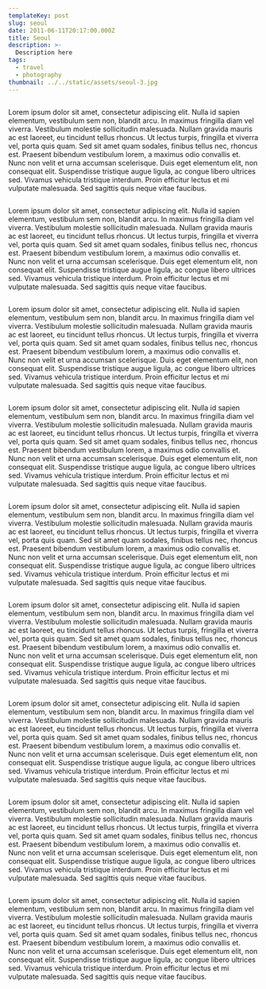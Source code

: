 ```yaml
---
templateKey: post
slug: seoul
date: 2011-06-11T20:17:00.000Z
title: Seoul
description: >-
  Description here
tags:
  - travel
  - photography
thumbnail: ../../static/assets/seoul-3.jpg
---
```

<figure className="!col-start-2 !col-end-12">
  <img src="../../static/assets/seoul-1.jpg" alt=""/>
</figure>

Lorem ipsum dolor sit amet, consectetur adipiscing elit. Nulla id sapien elementum, vestibulum sem non, blandit arcu. In maximus fringilla diam vel viverra. Vestibulum molestie sollicitudin malesuada. Nullam gravida mauris ac est laoreet, eu tincidunt tellus rhoncus. Ut lectus turpis, fringilla et viverra vel, porta quis quam. Sed sit amet quam sodales, finibus tellus nec, rhoncus est. Praesent bibendum vestibulum lorem, a maximus odio convallis et. Nunc non velit et urna accumsan scelerisque. Duis eget elementum elit, non consequat elit. Suspendisse tristique augue ligula, ac congue libero ultrices sed. Vivamus vehicula tristique interdum. Proin efficitur lectus et mi vulputate malesuada. Sed sagittis quis neque vitae faucibus.

<figure className="!col-start-1 !col-end-13">
  <div className="md:grid gap-x-8 grid-cols-12">
    <div className="col-start-2 col-end-7 mb-8 md:mb-0">
      <img src="../../static/assets/seoul-2.jpg" alt=""/>
    </div>
    <div className="col-span-5">
      <img src="../../static/assets/seoul-3.jpg" alt=""/>
    </div>
  </div>
</figure>

Lorem ipsum dolor sit amet, consectetur adipiscing elit. Nulla id sapien elementum, vestibulum sem non, blandit arcu. In maximus fringilla diam vel viverra. Vestibulum molestie sollicitudin malesuada. Nullam gravida mauris ac est laoreet, eu tincidunt tellus rhoncus. Ut lectus turpis, fringilla et viverra vel, porta quis quam. Sed sit amet quam sodales, finibus tellus nec, rhoncus est. Praesent bibendum vestibulum lorem, a maximus odio convallis et. Nunc non velit et urna accumsan scelerisque. Duis eget elementum elit, non consequat elit. Suspendisse tristique augue ligula, ac congue libero ultrices sed. Vivamus vehicula tristique interdum. Proin efficitur lectus et mi vulputate malesuada. Sed sagittis quis neque vitae faucibus.

<figure className="!col-start-1 !col-end-13">
  <div className="md:grid gap-x-8 grid-cols-12">
    <div className="col-start-2 col-end-7 mb-8 md:mb-0">
      <img src="../../static/assets/seoul-4.jpg" alt=""/>
    </div>
    <div className="col-span-5">
      <img src="../../static/assets/seoul-5.jpg" alt=""/>
    </div>
  </div>
</figure>

Lorem ipsum dolor sit amet, consectetur adipiscing elit. Nulla id sapien elementum, vestibulum sem non, blandit arcu. In maximus fringilla diam vel viverra. Vestibulum molestie sollicitudin malesuada. Nullam gravida mauris ac est laoreet, eu tincidunt tellus rhoncus. Ut lectus turpis, fringilla et viverra vel, porta quis quam. Sed sit amet quam sodales, finibus tellus nec, rhoncus est. Praesent bibendum vestibulum lorem, a maximus odio convallis et. Nunc non velit et urna accumsan scelerisque. Duis eget elementum elit, non consequat elit. Suspendisse tristique augue ligula, ac congue libero ultrices sed. Vivamus vehicula tristique interdum. Proin efficitur lectus et mi vulputate malesuada. Sed sagittis quis neque vitae faucibus.

<figure className="!col-start-1 !col-end-13">
  <div className="md:grid gap-x-8 grid-cols-12">
    <div className="col-start-2 col-end-7 mb-8 md:mb-0">
      <img src="../../static/assets/seoul-6.jpg" alt=""/>
    </div>
    <div className="col-span-5">
      <img src="../../static/assets/seoul-7.jpg" alt=""/>
    </div>
  </div>
</figure>

Lorem ipsum dolor sit amet, consectetur adipiscing elit. Nulla id sapien elementum, vestibulum sem non, blandit arcu. In maximus fringilla diam vel viverra. Vestibulum molestie sollicitudin malesuada. Nullam gravida mauris ac est laoreet, eu tincidunt tellus rhoncus. Ut lectus turpis, fringilla et viverra vel, porta quis quam. Sed sit amet quam sodales, finibus tellus nec, rhoncus est. Praesent bibendum vestibulum lorem, a maximus odio convallis et. Nunc non velit et urna accumsan scelerisque. Duis eget elementum elit, non consequat elit. Suspendisse tristique augue ligula, ac congue libero ultrices sed. Vivamus vehicula tristique interdum. Proin efficitur lectus et mi vulputate malesuada. Sed sagittis quis neque vitae faucibus.

<figure className="!col-start-1 !col-end-13">
  <div className="md:grid gap-x-8 grid-cols-12">
    <div className="col-start-2 col-end-7 mb-8 md:mb-0">
      <img src="../../static/assets/seoul-8.jpg" alt=""/>
    </div>
    <div className="col-span-5">
      <img src="../../static/assets/seoul-9.jpg" alt=""/>
    </div>
  </div>
</figure>

Lorem ipsum dolor sit amet, consectetur adipiscing elit. Nulla id sapien elementum, vestibulum sem non, blandit arcu. In maximus fringilla diam vel viverra. Vestibulum molestie sollicitudin malesuada. Nullam gravida mauris ac est laoreet, eu tincidunt tellus rhoncus. Ut lectus turpis, fringilla et viverra vel, porta quis quam. Sed sit amet quam sodales, finibus tellus nec, rhoncus est. Praesent bibendum vestibulum lorem, a maximus odio convallis et. Nunc non velit et urna accumsan scelerisque. Duis eget elementum elit, non consequat elit. Suspendisse tristique augue ligula, ac congue libero ultrices sed. Vivamus vehicula tristique interdum. Proin efficitur lectus et mi vulputate malesuada. Sed sagittis quis neque vitae faucibus.

<figure>
  <img src="../../static/assets/seoul-10.jpg" alt=""/>
</figure>

Lorem ipsum dolor sit amet, consectetur adipiscing elit. Nulla id sapien elementum, vestibulum sem non, blandit arcu. In maximus fringilla diam vel viverra. Vestibulum molestie sollicitudin malesuada. Nullam gravida mauris ac est laoreet, eu tincidunt tellus rhoncus. Ut lectus turpis, fringilla et viverra vel, porta quis quam. Sed sit amet quam sodales, finibus tellus nec, rhoncus est. Praesent bibendum vestibulum lorem, a maximus odio convallis et. Nunc non velit et urna accumsan scelerisque. Duis eget elementum elit, non consequat elit. Suspendisse tristique augue ligula, ac congue libero ultrices sed. Vivamus vehicula tristique interdum. Proin efficitur lectus et mi vulputate malesuada. Sed sagittis quis neque vitae faucibus.

<figure className="!col-start-1 !col-end-13">
  <div className="md:grid gap-x-8 grid-cols-12">
    <div className="col-start-2 col-end-7 mb-8 md:mb-0">
      <img src="../../static/assets/seoul-11.jpg" alt=""/>
    </div>
    <div className="col-span-5">
      <img src="../../static/assets/seoul-12.jpg" alt=""/>
    </div>
  </div>
</figure>

Lorem ipsum dolor sit amet, consectetur adipiscing elit. Nulla id sapien elementum, vestibulum sem non, blandit arcu. In maximus fringilla diam vel viverra. Vestibulum molestie sollicitudin malesuada. Nullam gravida mauris ac est laoreet, eu tincidunt tellus rhoncus. Ut lectus turpis, fringilla et viverra vel, porta quis quam. Sed sit amet quam sodales, finibus tellus nec, rhoncus est. Praesent bibendum vestibulum lorem, a maximus odio convallis et. Nunc non velit et urna accumsan scelerisque. Duis eget elementum elit, non consequat elit. Suspendisse tristique augue ligula, ac congue libero ultrices sed. Vivamus vehicula tristique interdum. Proin efficitur lectus et mi vulputate malesuada. Sed sagittis quis neque vitae faucibus.

<figure className="!col-start-1 !col-end-13">
  <div className="md:grid gap-x-8 grid-cols-12">
    <div className="col-start-2 col-end-7 mb-8 md:mb-0">
      <img src="../../static/assets/seoul-13.jpg" alt=""/>
    </div>
    <div className="col-span-5">
      <img src="../../static/assets/seoul-14.jpg" alt=""/>
    </div>
  </div>
</figure>

Lorem ipsum dolor sit amet, consectetur adipiscing elit. Nulla id sapien elementum, vestibulum sem non, blandit arcu. In maximus fringilla diam vel viverra. Vestibulum molestie sollicitudin malesuada. Nullam gravida mauris ac est laoreet, eu tincidunt tellus rhoncus. Ut lectus turpis, fringilla et viverra vel, porta quis quam. Sed sit amet quam sodales, finibus tellus nec, rhoncus est. Praesent bibendum vestibulum lorem, a maximus odio convallis et. Nunc non velit et urna accumsan scelerisque. Duis eget elementum elit, non consequat elit. Suspendisse tristique augue ligula, ac congue libero ultrices sed. Vivamus vehicula tristique interdum. Proin efficitur lectus et mi vulputate malesuada. Sed sagittis quis neque vitae faucibus.

<figure>
  <img src="../../static/assets/seoul-15.jpg" alt=""/>
</figure>

Lorem ipsum dolor sit amet, consectetur adipiscing elit. Nulla id sapien elementum, vestibulum sem non, blandit arcu. In maximus fringilla diam vel viverra. Vestibulum molestie sollicitudin malesuada. Nullam gravida mauris ac est laoreet, eu tincidunt tellus rhoncus. Ut lectus turpis, fringilla et viverra vel, porta quis quam. Sed sit amet quam sodales, finibus tellus nec, rhoncus est. Praesent bibendum vestibulum lorem, a maximus odio convallis et. Nunc non velit et urna accumsan scelerisque. Duis eget elementum elit, non consequat elit. Suspendisse tristique augue ligula, ac congue libero ultrices sed. Vivamus vehicula tristique interdum. Proin efficitur lectus et mi vulputate malesuada. Sed sagittis quis neque vitae faucibus.

<figure className="!col-start-2 !col-end-12">
  <img src="../../static/assets/seoul-16.jpg" alt=""/>
</figure>